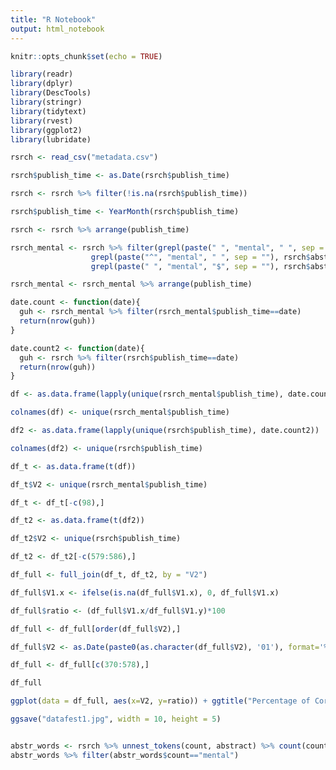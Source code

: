 ```yaml
---
title: "R Notebook"
output: html_notebook
---
```


```r
knitr::opts_chunk$set(echo = TRUE)

library(readr)
library(dplyr)
library(DescTools)
library(stringr)
library(tidytext)
library(rvest)
library(ggplot2)
library(lubridate)
```

```r
rsrch <- read_csv("metadata.csv")

rsrch$publish_time <- as.Date(rsrch$publish_time)

rsrch <- rsrch %>% filter(!is.na(rsrch$publish_time))

rsrch$publish_time <- YearMonth(rsrch$publish_time)

rsrch <- rsrch %>% arrange(publish_time)

rsrch_mental <- rsrch %>% filter(grepl(paste(" ", "mental", " ", sep = ""), rsrch$abstract, ignore.case = TRUE) | 
                  grepl(paste("^", "mental", " ", sep = ""), rsrch$abstract, ignore.case = TRUE) |
                  grepl(paste(" ", "mental", "$", sep = ""), rsrch$abstract, ignore.case = TRUE))

rsrch_mental <- rsrch_mental %>% arrange(publish_time)

date.count <- function(date){
  guh <- rsrch_mental %>% filter(rsrch_mental$publish_time==date)
  return(nrow(guh))
}

date.count2 <- function(date){
  guh <- rsrch %>% filter(rsrch$publish_time==date)
  return(nrow(guh))
}

df <- as.data.frame(lapply(unique(rsrch_mental$publish_time), date.count))

colnames(df) <- unique(rsrch_mental$publish_time)

df2 <- as.data.frame(lapply(unique(rsrch$publish_time), date.count2))

colnames(df2) <- unique(rsrch$publish_time)

df_t <- as.data.frame(t(df))

df_t$V2 <- unique(rsrch_mental$publish_time)

df_t <- df_t[-c(98),]

df_t2 <- as.data.frame(t(df2))

df_t2$V2 <- unique(rsrch$publish_time)

df_t2 <- df_t2[-c(579:586),]

df_full <- full_join(df_t, df_t2, by = "V2")

df_full$V1.x <- ifelse(is.na(df_full$V1.x), 0, df_full$V1.x)

df_full$ratio <- (df_full$V1.x/df_full$V1.y)*100

df_full <- df_full[order(df_full$V2),]

df_full$V2 <- as.Date(paste0(as.character(df_full$V2), '01'), format='%Y%m%d')

df_full <- df_full[c(370:578),]

df_full

ggplot(data = df_full, aes(x=V2, y=ratio)) + ggtitle("Percentage of Coronavirus Articles That Mention 'Mental' in Their Abstract") + geom_line(color = "blue3", size = 1) + geom_point(color = "black", size = 2) + xlab("Publication Date") + ylab("Percentage") + theme(axis.title.x = element_text(size=18), axis.title.y = element_text(size=18), axis.text = element_text(size=14)) + theme_bw() + scale_y_continuous(expand = c(0,.00005)) + scale_x_date(expand = c(.005,0))

ggsave("datafest1.jpg", width = 10, height = 5)


abstr_words <- rsrch %>% unnest_tokens(count, abstract) %>% count(count, sort = TRUE)
abstr_words %>% filter(abstr_words$count=="mental")
```

